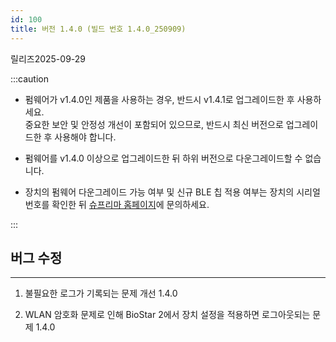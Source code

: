 ```yaml
---
id: 100
title: 버전 1.4.0 (빌드 번호 1.4.0_250909)
---
```


릴리즈<Separator/>2025-09-29

:::caution

- 펌웨어가 v1.4.0인 제품을 사용하는 경우, 반드시 v1.4.1로 업그레이드한 후 사용하세요.<br/>중요한 보안 및 안정성 개선이 포함되어 있으므로, 반드시 최신 버전으로 업그레이드한 후 사용해야 합니다.

- 펌웨어를 v1.4.0 이상으로 업그레이드한 뒤 하위 버전으로 다운그레이드할 수 없습니다.

- 장치의 펌웨어 다운그레이드 가능 여부 및 신규 BLE 칩 적용 여부는 장치의 시리얼 번호를 확인한 뒤 [슈프리마 홈페이지](https://supremainc.com)에 문의하세요.

:::

## 버그 수정

---

<BugLists>

1. 불필요한 로그가 기록되는 문제 개선 <Badge>1.4.0</Badge>

1. WLAN 암호화 문제로 인해 BioStar 2에서 장치 설정을 적용하면 로그아웃되는 문제 <Badge>1.4.0</Badge>

</BugLists>